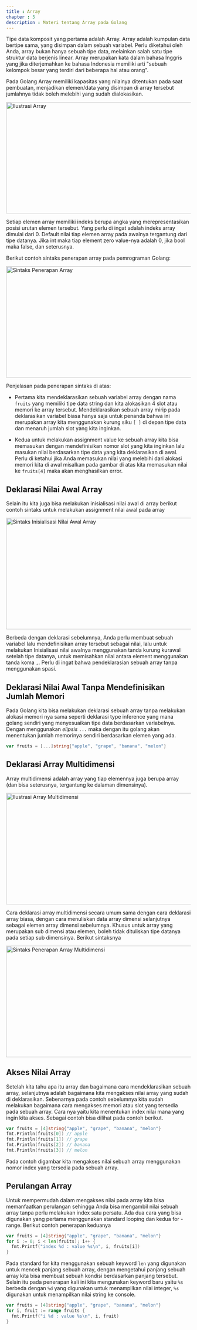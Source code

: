 ```yaml
---
title : Array
chapter : 5
description : Materi tentang Array pada Golang
---
```


Tipe data komposit yang pertama adalah Array. Array adalah kumpulan 
data bertipe sama, yang disimpan dalam sebuah variabel. Perlu diketahui 
oleh Anda, array bukan hanya sebuah tipe data, melainkan salah satu tipe 
struktur data berjenis linear. Array merupakan kata dalam bahasa Inggris 
yang jika diterjemahkan ke bahasa Indonesia memiliki arti "sebuah 
kelompok besar yang terdiri dari beberapa hal atau orang".

Pada Golang Array memiliki kapasitas yang nilainya ditentukan pada saat 
pembuatan, menjadikan elemen/data yang disimpan di array tersebut 
jumlahnya tidak boleh melebihi yang sudah dialokasikan.

<Image
  src="/content/bab-5/bab-5-2.png"
  width="618"
  height="304"
  alt="Ilustrasi Array"
/>

Setiap elemen array memiliki indeks berupa angka yang merepresentasikan 
posisi urutan elemen tersebut. Yang perlu di ingat adalah indeks array 
dimulai dari 0. Default nilai tiap elemen array pada awalnya tergantung dari 
tipe datanya. Jika int maka tiap element zero value-nya adalah 0, jika bool 
maka false, dan seterusnya.

Berikut contoh sintaks penerapan array pada pemrograman Golang:

<Image
  src="/content/bab-5/bab-5-3.png"
  width="618"
  height="304"
  alt="Sintaks Penerapan Array"
/>

Penjelasan pada penerapan sintaks di atas:

- Pertama kita mendeklarasikan sebuah variabel array dengan nama 
`fruits` yang memiliki tipe data string dan kita alokasikan 4 slot atau 
memori ke array tersebut. Mendeklarasikan sebuah array mirip pada 
deklarasikan variabel biasa hanya saja untuk penanda bahwa ini 
merupakan array kita menggunakan kurung siku `[ ]` di depan tipe 
data dan menaruh jumlah slot yang kita inginkan.

- Kedua untuk melakukan assignment value ke sebuah array kita bisa 
memasukan dengan mendefinisikan nomor slot yang kita inginkan lalu 
masukan nilai berdasarkan tipe data yang kita deklarasikan di awal. 
Perlu di ketahui jika Anda memasukan nilai yang melebihi dari alokasi 
memori kita di awal misalkan pada gambar di atas kita memasukan 
nilai ke `fruits[4]` maka akan menghasilkan error.

## Deklarasi Nilai Awal Array
Selain itu kita juga bisa melakukan inisialisasi nilai awal di array 
berikut contoh sintaks untuk melakukan assignment nilai awal pada 
array

<Image
  src="/content/bab-5/bab-5-4.png"
  width="618"
  height="304"
  alt="Sintaks Inisialisasi Nilai Awal Array"
/>

Berbeda dengan deklarasi sebelumnya, Anda perlu membuat 
sebuah variabel lalu mendefinisikan array tersebut sebagai nilai, lalu 
untuk melakukan Inisialisasi nilai awalnya menggunakan tanda 
kurung kurawal setelah tipe datanya, untuk memisahkan nilai 
antara element menggunakan tanda koma `,`. Perlu di ingat bahwa 
pendeklarasian sebuah array tanpa menggunakan spasi.

## Deklarasi Nilai Awal Tanpa Mendefinisikan Jumlah Memori

Pada Golang kita bisa melakukan deklarasi sebuah array tanpa 
melakukan alokasi memori nya sama seperti deklarasi type
inference yang mana golang sendiri yang menyesuaikan tipe data 
berdasarkan variabelnya. Dengan menggunakan _elipsis_ `...` maka dengan itu golang akan menentukan jumlah memorinya 
sendiri berdasarkan elemen yang ada.

```go
var fruits = [...]string{"apple", "grape", "banana", "melon"}
```

## Deklarasi Array Multidimensi

Array multidimensi adalah array yang tiap elemennya juga berupa 
array (dan bisa seterusnya, tergantung ke dalaman dimensinya).

<Image
  src="/content/bab-5/bab-5-5.png"
  width="618"
  height="304"
  alt="Ilustrasi Array Multidimensi"
/>

Cara deklarasi array multidimensi secara umum sama dengan cara 
deklarasi array biasa, dengan cara menuliskan data array dimensi 
selanjutnya sebagai elemen array dimensi sebelumnya. Khusus 
untuk array yang merupakan sub dimensi atau elemen, boleh tidak 
dituliskan tipe datanya pada setiap sub dimensinya. Berikut 
sintaksnya


<Image
  src="/content/bab-5/bab-5-6.png"
  width="618"
  height="304"
  alt="Sintaks Penerapan Array Multidimensi"
/>

## Akses Nilai Array
Setelah kita tahu apa itu array dan bagaimana cara 
mendeklarasikan sebuah array, selanjutnya adalah bagaimana kita 
mengakses nilai array yang sudah di deklarasikan. Sebenarnya pada 
contoh sebelumnya kita sudah melakukan bagaimana cara 
mengakses memori atau slot yang tersedia pada sebuah array. Cara 
nya yaitu kita menentukan index nilai mana yang ingin kita akses. 
Sebagai contoh bisa dilihat pada contoh berikut.

```go
var fruits = [4]string{"apple", "grape", "banana", "melon"}
fmt.Println(fruits[0]) // apple
fmt.Println(fruits[1]) // grape
fmt.Println(fruits[2]) // banana
fmt.Println(fruits[3]) // melon
```

Pada contoh digambar kita mengakses nilai sebuah array
menggunakan nomor index yang tersedia pada sebuah array.

## Perulangan Array
Untuk mempermudah dalam mengakses nilai pada array kita bisa 
memanfaatkan perulangan sehingga Anda bisa mengambil nilai 
sebuah array tanpa perlu melakukan index satu persatu. Ada dua 
cara yang bisa digunakan yang pertama menggunakan standard 
looping dan kedua for - range. Berikut contoh penerapan keduanya

```go
var fruits = [4]string{"apple", "grape", "banana", "melon"}
for i := 0; i < len(fruits); i++ {
  fmt.Printf("index %d : value %s\n", i, fruits[i])
}
```

Pada standard for kita menggunakan sebuah keyword `len` yang 
digunakan untuk mencek panjang sebuah array, dengan 
mengetahui panjang sebuah array kita bisa membuat sebuah 
kondisi berdasarkan panjang tersebut. Selain itu pada penerapan 
kali ini kita mengunakan keyword baru yaitu `%s` berbeda dengan 
`%d` yang digunakan untuk menampilkan nilai integer, `%s` 
digunakan untuk menampilkan nilai string ke console.


```go
var fruits = [4]string{"apple", "grape", "banana", "melon"}
for i, fruit := range fruits {
  fmt.Printf("i %d : value %s\n", i, fruit)
}

```
